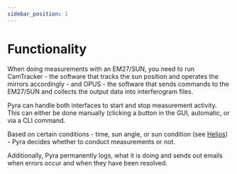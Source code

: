 ```yaml
---
sidebar_position: 1
---
```


# Functionality

When doing measurements with an EM27/SUN, you need to run CamTracker - the software that tracks the sun position and operates the mirrors accordingly - and OPUS - the software that sends commands to the EM27/SUN and collects the output data into interferogram files.

Pyra can handle both interfaces to start and stop measurement activity. This can either be done manually (clicking a button in the GUI, automatic, or via a CLI command.

Based on certain conditions - time, sun angle, or sun condition (see [Helios](/docs/user-guide/tum-plc-and-helios)) - Pyra decides whether to conduct measurements or not.

Additionally, Pyra permanently logs, what it is doing and sends out emails when errors occur and when they have been resolved.
